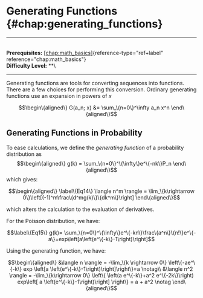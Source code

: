 # Generating Functions \{#chap:generating_functions\}

------------------------------------------------------------------------

\
**Prerequisites:**
[\[chap:math_basics\]](#chap:math_basics)\{reference-type="ref+label"
reference="chap:math_basics"\}\
**Difficulty Level:** \*\*\

------------------------------------------------------------------------

Generating functions are tools for converting sequences into functions.
There are a few choices for performing this conversion. Ordinary
generating functions use an expansion in powers of $x$

$$\begin\{aligned\}
    G(a_n; x) &= \sum_\{n=0\}^\infty a_n x^n
\end\{aligned\}$$

## Generating Functions in Probability

To ease calculations, we define the *generating function* of a
probability distribution as $$\begin\{aligned\}
    g(k) = \sum_\{n=0\}^\{\infty\}e^\{-nk\}P_n
\end\{aligned\}$$ which gives:

$$\begin\{aligned\}
\label\{Eq14\}
\langle n^m \rangle = \lim_\{k\rightarrow 0\}\left[(-1)^m\frac\{d^mg(k)\}\{dk^m\}\right]
\end\{aligned\}$$

which alters the calculation to the evaluation of derivatives.

For the Poisson distribution, we have:

$$\label\{Eq15\}
g(k)= \sum_\{n=0\}^\{\infty\}e^\{-kn\}\frac\{a^n\}\{n!\}e^\{-a\}=exp\left[a\left(e^\{-k\}-1\right)\right]$$

Using the generating function, we have:

$$\begin\{aligned\}
&\langle n \rangle = -\lim_\{k \rightarrow 0\} \left\{-ae^\{-k\} exp \left[a \left(e^\{-k\}-1\right)\right]\right\}=a \notag\\
&\langle n^2 \rangle = -\lim_\{k\rightarrow 0\} \left\{ \left(a e^\{-k\}+a^2 e^\{-2k\}\right) exp\left[ a \left(e^\{-k\}-1\right)\right] \right\} = a + a^2 \notag
\end\{aligned\}$$
